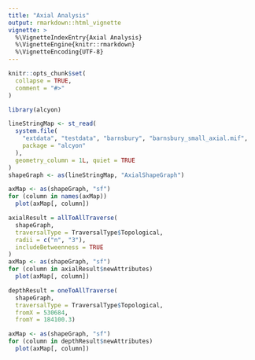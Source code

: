 ```yaml
---
title: "Axial Analysis"
output: rmarkdown::html_vignette
vignette: >
  %\VignetteIndexEntry{Axial Analysis}
  %\VignetteEngine{knitr::rmarkdown}
  %\VignetteEncoding{UTF-8}
---
```

  
```r
knitr::opts_chunk$set(
  collapse = TRUE,
  comment = "#>"
)
```
  
```r
library(alcyon)

lineStringMap <- st_read(
  system.file(
    "extdata", "testdata", "barnsbury", "barnsbury_small_axial.mif",
    package = "alcyon"
  ),
  geometry_column = 1L, quiet = TRUE
)
shapeGraph <- as(lineStringMap, "AxialShapeGraph")
```

```r
axMap <- as(shapeGraph, "sf")
for (column in names(axMap))
  plot(axMap[, column])
```

```r
axialResult = allToAllTraverse(
  shapeGraph,
  traversalType = TraversalType$Topological,
  radii = c("n", "3"),
  includeBetweenness = TRUE
)
axMap <- as(shapeGraph, "sf")
for (column in axialResult$newAttributes)
  plot(axMap[, column])
```
```r
depthResult = oneToAllTraverse(
  shapeGraph,
  traversalType = TraversalType$Topological,
  fromX = 530684,
  fromY = 184100.3)

axMap <- as(shapeGraph, "sf")
for (column in depthResult$newAttributes)
  plot(axMap[, column])
```
